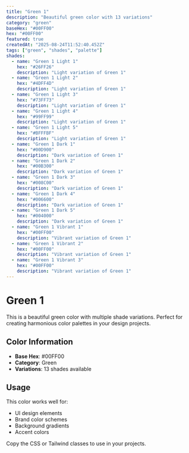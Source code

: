 ```yaml
---
title: "Green 1"
description: "Beautiful green color with 13 variations"
category: "green"
baseHex: "#00FF00"
hex: "#00FF00"
featured: true
createdAt: "2025-08-24T11:52:40.452Z"
tags: ["green", "shades", "palette"]
shades:
  - name: "Green 1 Light 1"
    hex: "#26FF26"
    description: "Light variation of Green 1"
  - name: "Green 1 Light 2"
    hex: "#4DFF4D"
    description: "Light variation of Green 1"
  - name: "Green 1 Light 3"
    hex: "#73FF73"
    description: "Light variation of Green 1"
  - name: "Green 1 Light 4"
    hex: "#99FF99"
    description: "Light variation of Green 1"
  - name: "Green 1 Light 5"
    hex: "#BFFFBF"
    description: "Light variation of Green 1"
  - name: "Green 1 Dark 1"
    hex: "#00D900"
    description: "Dark variation of Green 1"
  - name: "Green 1 Dark 2"
    hex: "#00B300"
    description: "Dark variation of Green 1"
  - name: "Green 1 Dark 3"
    hex: "#008C00"
    description: "Dark variation of Green 1"
  - name: "Green 1 Dark 4"
    hex: "#006600"
    description: "Dark variation of Green 1"
  - name: "Green 1 Dark 5"
    hex: "#004000"
    description: "Dark variation of Green 1"
  - name: "Green 1 Vibrant 1"
    hex: "#00FF00"
    description: "Vibrant variation of Green 1"
  - name: "Green 1 Vibrant 2"
    hex: "#00FF00"
    description: "Vibrant variation of Green 1"
  - name: "Green 1 Vibrant 3"
    hex: "#00FF00"
    description: "Vibrant variation of Green 1"
---
```


# Green 1

This is a beautiful green color with multiple shade variations. Perfect for creating harmonious color palettes in your design projects.

## Color Information

- **Base Hex**: #00FF00
- **Category**: Green
- **Variations**: 13 shades available

## Usage

This color works well for:
- UI design elements
- Brand color schemes  
- Background gradients
- Accent colors

Copy the CSS or Tailwind classes to use in your projects.
